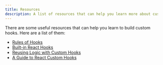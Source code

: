 ```yaml
---
title: Resources
description: A list of resources that can help you learn more about custom hooks.
---
```


There are some useful resources that can help you learn to build custom hooks. Here are a list of them:

- [Rules of Hooks](https://react.dev/reference/rules/rules-of-hooks)
- [Built-in React Hooks](https://react.dev/reference/react/hooks)
- [Reusing Logic with Custom Hooks](https://react.dev/learn/reusing-logic-with-custom-hooks)
- [A Guide to React Custom Hooks](https://dev.to/rasaf_ibrahim/a-guide-to-react-custom-hooks-2b4h)
